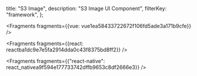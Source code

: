   title: "S3 Image",
  description: "S3 Image UI Component",
  filterKey: "framework",
};


<Fragments fragments={{vue: vue1ea58433722672f106fd5ade3a171b9cfe}} />


<Fragments fragments={{react: reactba1dc9e7e5fa2914dda0c43f8375bd8ff2}} />


<Fragments
  fragments={{"react-native": react_nativea9f594e177733742dffb9653c8df2666e3}}
/>
